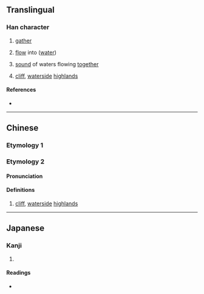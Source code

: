 {{also|潨}}
{{character info/new}}
==Translingual==

===Han character===
{{Han char|rn=85|rad=水|as=11|sn=14|four=36182|canj=EWLO|ids=⿰氵眾}}

# {{lb|zh|archaic}} [[gather]]
# {{lb|zh|archaic}} [[flow]] into ([[water]])
# {{lb|zh|archaic}} [[sound]] of waters flowing [[together]]
# {{lb|zh|archaic}} [[cliff]], [[waterside]] [[highland]]s

====References====
* {{Han ref|kx=0648.100|dkj=18187|hdz=31724.020|uh=6F40|ud=28480|bh=E2A6|bd=58022}}

----

==Chinese==
{{zh-forms}}

===Etymology 1===
{{zh-see|潨|a}}

===Etymology 2===
====Pronunciation====
{{zh-pron
|m=zǒng
|c=
|mc=
|oc=
|ma=
|cat=v,n
}}

====Definitions====
{{zh-hanzi}}

# {{lb|zh|archaic}} [[cliff]], [[waterside]] [[highland]]s

----

==Japanese==

===Kanji===
{{ja-kanji|grade=|rs=水11}}

# {{rfdef|ja|sort=水11}}

====Readings====
* {{ja-readings|on=[[そう]] (sō)|kun=[[あつまる]] (atsumaru)}}